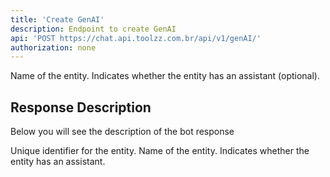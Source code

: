 ```yaml
---
title: 'Create GenAI'
description: Endpoint to create GenAI
api: 'POST https://chat.api.toolzz.com.br/api/v1/genAI/'
authorization: none
---
```


<Expandable title="Payload">
<ResponseField name="name" type="string" required>
  Name of the entity.
</ResponseField>
<ResponseField name="hasAssistant" type="boolean">
  Indicates whether the entity has an assistant (optional).
</ResponseField>
</Expandable>


## Response Description 
Below you will see the description of the bot response

<ResponseField name="id" type="uuid" required>
  Unique identifier for the entity.
</ResponseField>
<ResponseField name="name" type="string" required>
  Name of the entity.
</ResponseField>
<ResponseField name="hasAssistant" type="boolean" required>
  Indicates whether the entity has an assistant.
</ResponseField>
